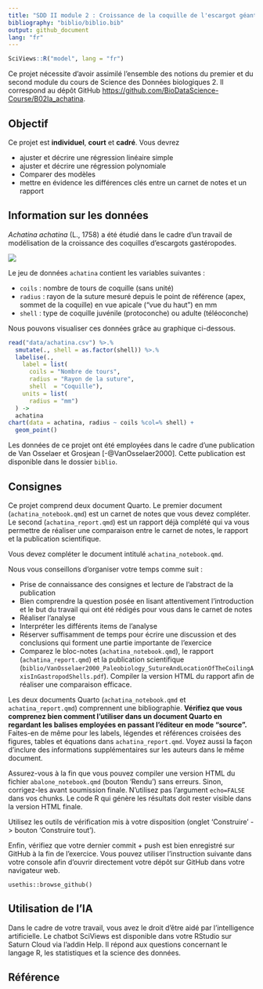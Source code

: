 ```yaml
---
title: "SDD II module 2 : Croissance de la coquille de l'escargot géant d'Afrique"
bibliography: "biblio/biblio.bib"
output: github_document
lang: "fr"
---
```


```r
SciViews::R("model", lang = "fr")
```

Ce projet nécessite d'avoir assimilé l'ensemble des notions du premier et du second module du cours de Science des Données biologiques 2. Il correspond au dépôt GitHub <https://github.com/BioDataScience-Course/B02Ia_achatina>.

## Objectif

Ce projet est **individuel**, **court** et **cadré**. Vous devrez

-   ajuster et décrire une régression linéaire simple
-   ajuster et décrire une régression polynomiale
-   Comparer des modèles
-   mettre en évidence les différences clés entre un carnet de notes et un rapport

## Information sur les données

*Achatina achatina* (L., 1758) a été étudié dans le cadre d'un travail de modélisation de la croissance des coquilles d'escargots gastéropodes.

![](images/achatina.png)

Le jeu de données `achatina` contient les variables suivantes :

-   `coils` : nombre de tours de coquille (sans unité)
-   `radius` : rayon de la suture mesuré depuis le point de référence (apex, sommet de la coquille) en vue apicale ("vue du haut") en mm
-   `shell` : type de coquille juvénile (protoconche) ou adulte (téléoconche)

Nous pouvons visualiser ces données grâce au graphique ci-dessous.

```r
read("data/achatina.csv") %>.%
  smutate(., shell = as.factor(shell)) %>.%
  labelise(.,
    label = list(
      coils = "Nombre de tours",
      radius = "Rayon de la suture",
      shell  = "Coquille"),
    units = list(
      radius = "mm")
  ) ->
  achatina
chart(data = achatina, radius ~ coils %col=% shell) +
  geom_point()
```

Les données de ce projet ont été employées dans le cadre d'une publication de Van Osselaer et Grosjean [-@VanOsselaer2000]. Cette publication est disponible dans le dossier `biblio`.

## Consignes

Ce projet comprend deux document Quarto. Le premier document (`achatina_notebook.qmd`) est un carnet de notes que vous devez compléter. Le second (`achatina_report.qmd`) est un rapport déjà complété qui va vous permettre de réaliser une comparaison entre le carnet de notes, le rapport et la publication scientifique.

Vous devez compléter le document intitulé `achatina_notebook.qmd`.

Nous vous conseillons d'organiser votre temps comme suit :

-   Prise de connaissance des consignes et lecture de l'abstract de la publication
-   Bien comprendre la question posée en lisant attentivement l'introduction et le but du travail qui ont été rédigés pour vous dans le carnet de notes
-   Réaliser l'analyse
-   Interpréter les différents items de l'analyse
-   Réserver suffisamment de temps pour écrire une discussion et des conclusions qui forment une partie importante de l'exercice
-   Comparez le bloc-notes (`achatina_notebook.qmd`), le rapport (`achatina_report.qmd`) et la publication scientifique (`biblio/VanOsselaer2000_Paleobiology_SutureAndLocationOfTheCoilingAxisInGastropodShells.pdf`). Compiler la version HTML du rapport afin de réaliser une comparaison efficace.

Les deux documents Quarto (`achatina_notebook.qmd` et `achatina_report.qmd`) comprennent une bibliographie. **Vérifiez que vous comprenez bien comment l'utiliser dans un document Quarto en regardant les balises employées en passant l'éditeur en mode "source".** Faites-en de même pour les labels, légendes et références croisées des figures, tables et équations dans `achatina_report.qmd`. Voyez aussi la façon d'inclure des informations supplémentaires sur les auteurs dans le même document.

Assurez-vous à la fin que vous pouvez compiler une version HTML du fichier `abalone_notebook.qmd` (bouton 'Rendu') sans erreurs. Sinon, corrigez-les avant soumission finale. N'utilisez pas l'argument `echo=FALSE` dans vos chunks. Le code R qui génère les résultats doit rester visible dans la version HTML finale.

Utilisez les outils de vérification mis à votre disposition (onglet 'Construire' -\> bouton 'Construire tout').

Enfin, vérifiez que votre dernier commit + push est bien enregistré sur GitHub à la fin de l'exercice. Vous pouvez utiliser l'instruction suivante dans votre console afin d'ouvrir directement votre dépôt sur GitHub dans votre navigateur web.

```         
usethis::browse_github()
```

## Utilisation de l'IA

Dans le cadre de votre travail, vous avez le droit d'être aidé par l'intelligence artificielle. Le chatbot SciViews est disponible dans votre RStudio sur Saturn Cloud via l'addin Help. Il répond aux questions concernant le langage R, les statistiques et la science des données.

## Référence {.unnumbered}
